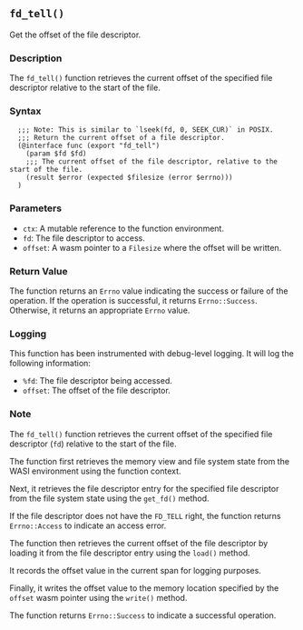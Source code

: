 ## `fd_tell()`

Get the offset of the file descriptor.

### Description

The `fd_tell()` function retrieves the current offset of the specified file descriptor relative to the start of the file.

### Syntax

```ebnf
  ;;; Note: This is similar to `lseek(fd, 0, SEEK_CUR)` in POSIX.
  ;;; Return the current offset of a file descriptor.
  (@interface func (export "fd_tell")
    (param $fd $fd)
    ;;; The current offset of the file descriptor, relative to the start of the file.
    (result $error (expected $filesize (error $errno)))
  )
```
### Parameters

- `ctx`: A mutable reference to the function environment.
- `fd`: The file descriptor to access.
- `offset`: A wasm pointer to a `Filesize` where the offset will be written.

### Return Value

The function returns an `Errno` value indicating the success or failure of the operation. If the operation is successful, it returns `Errno::Success`. Otherwise, it returns an appropriate `Errno` value.

### Logging

This function has been instrumented with debug-level logging. It will log the following information:

- `%fd`: The file descriptor being accessed.
- `offset`: The offset of the file descriptor.

### Note

The `fd_tell()` function retrieves the current offset of the specified file descriptor (`fd`) relative to the start of the file.

The function first retrieves the memory view and file system state from the WASI environment using the function context.

Next, it retrieves the file descriptor entry for the specified file descriptor from the file system state using the `get_fd()` method.

If the file descriptor does not have the `FD_TELL` right, the function returns `Errno::Access` to indicate an access error.

The function then retrieves the current offset of the file descriptor by loading it from the file descriptor entry using the `load()` method.

It records the offset value in the current span for logging purposes.

Finally, it writes the offset value to the memory location specified by the `offset` wasm pointer using the `write()` method.

The function returns `Errno::Success` to indicate a successful operation.
